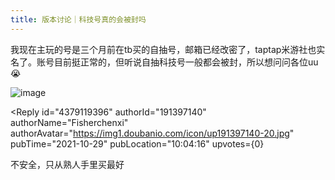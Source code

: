 ```yaml
---
title: 版本讨论｜科技号真的会被封吗
---
```



<Forum groupName="原神" groupUrl="https://www.douban.com/group/genshin/" archivedAt="2025-05-16T16:59:24.713Z">
  <Post
    id="251169686"
    title="版本讨论｜科技号真的会被封吗"
    url="https://www.douban.com/group/topic/251169686/?_spm_id=MjMwMjE0MzA5"
    pubTime="2021-10-29"
    highlightUserId="191397140"
  >
我现在主玩的号是三个月前在tb买的自抽号，邮箱已经改密了，taptap米游社也实名了。账号目前挺正常的，但听说自抽科技号一般都会被封，所以想问问各位uu😭

![image](https://img1.doubanio.com/view/group_topic/l/public/p503863920.webp)

<Reply
  id="4379119396"
  authorId="191397140"
  authorName="Fisherchenxi"
  authorAvatar="https://img1.doubanio.com/icon/up191397140-20.jpg"
  pubTime="2021-10-29"
  pubLocation="10:04:16"
  upvotes={0}
>
不安全，只从熟人手里买最好
</Reply>
  </Post>
</Forum>
